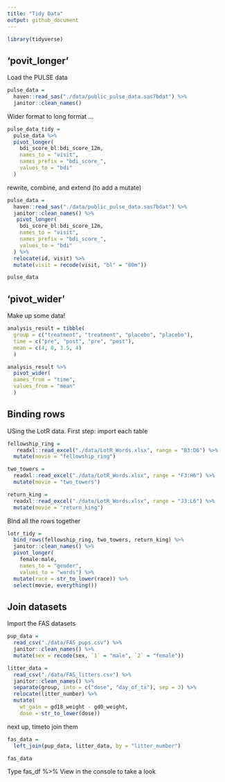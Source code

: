 ```yaml
---
title: "Tidy Data"
output: github_document
---
```


```r
library(tidyverse)
```


## 'povit_longer'
 Load the PULSE data
 
```r
pulse_data = 
  haven::read_sas("./data/public_pulse_data.sas7bdat") %>%
  janitor::clean_names()
```

Wider format to long format ...
```r
pulse_data_tidy = 
  pulse_data %>%
  pivot_longer(
    bdi_score_bl:bdi_score_12m,
    names_to = "visit",
    names_prefix = "bdi_score_",
    values_to = "bdi"
  )
```

rewrite, combine, and extend (to add a mutate)
```r
pulse_data = 
  haven::read_sas("./data/public_pulse_data.sas7bdat") %>%
  janitor::clean_names() %>%
   pivot_longer(
    bdi_score_bl:bdi_score_12m,
    names_to = "visit",
    names_prefix = "bdi_score_",
    values_to = "bdi"
  ) %>%
  relocate(id, visit) %>%
  mutate(visit = recode(visit, "bl" = "00m"))

pulse_data  

```

## 'pivot_wider'

Make up some data!

```r
analysis_result = tibble(
  group = c("treatment", "treatment", "placebo", "placebo"),
  time = c("pre", "post", "pre", "post"),
  mean = c(4, 8, 3.5, 4)
  )

analysis_result %>%
  pivot_wider(
  names_from = "time", 
  values_from = "mean"
  )
```


## Binding rows

USing the LotR data.
First step: import each table

```r
fellowship_ring = 
   readxl::read_excel("./data/LotR_Words.xlsx", range = "B3:D6") %>%
  mutate(movie = "fellowship_ring")

two_towers = 
  readxl::read_excel("./data/LotR_Words.xlsx", range = "F3:H6") %>%
  mutate(movie = "two_towers")

return_king = 
  readxl::read_excel("./data/LotR_Words.xlsx", range = "J3:L6") %>%
  mutate(movie = "return_king")
```

BInd all the rows together
```r
lotr_tidy = 
  bind_rows(fellowship_ring, two_towers, return_king) %>%
  janitor::clean_names() %>%
  pivot_longer(
    female:male,
    names_to = "gender", 
    values_to = "words") %>%
  mutate(race = str_to_lower(race)) %>% 
  select(movie, everything()) 
```

## Join datasets

Import the FAS datasets

```r
pup_data = 
  read_csv("./data/FAS_pups.csv") %>%
  janitor::clean_names() %>%
  mutate(sex = recode(sex, `1` = "male", `2` = "female")) 

litter_data = 
  read_csv("./data/FAS_litters.csv") %>%
  janitor::clean_names() %>%
  separate(group, into = c("dose", "day_of_tx"), sep = 3) %>% 
  relocate(litter_number) %>%
  mutate(
    wt_gain = gd18_weight - gd0_weight,
    dose = str_to_lower(dose))

```

next up, timeto join them

```r
fas_data = 
  left_join(pup_data, litter_data, by = "litter_number")

fas_data
```

Type fas_df %>% View in the console to take a look


